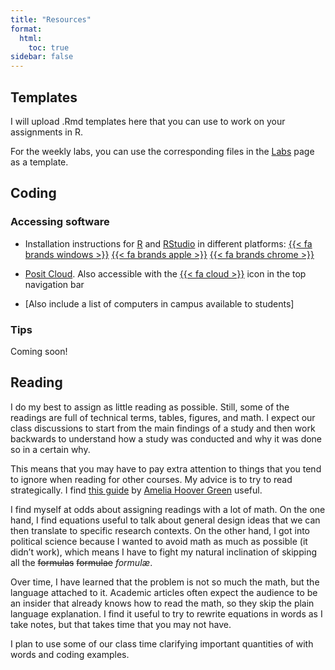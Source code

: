 ```yaml
---
title: "Resources"
format:
  html:
    toc: true
sidebar: false
---
```


## Templates

I will upload .Rmd templates here that you can use to work on your assignments in R.

For the weekly labs, you can use the corresponding files in the [Labs](/labs/) page as a template.

## Coding

### Accessing software

- Installation instructions for [R](https://www.r-project.org/) and [RStudio](https://posit.co/downloads/) in different platforms: [{{< fa brands windows >}}](https://socialsciences.mcmaster.ca/jfox/Courses/R/ICPSR/R-install-instructions.html) [{{< fa brands apple >}}](https://socialsciences.mcmaster.ca/jfox/Courses/R/ICPSR/R-install-instructions.html) [{{< fa brands chrome >}}](https://levente.littvay.hu/chromebook/) 

- [Posit Cloud](https://posit.cloud/). Also accessible with the [{{< fa cloud >}}](https://posit.cloud/) icon in the top navigation bar

- [Also include a list of computers in campus available to students]

### Tips

Coming soon!

## Reading

I do my best to assign as little reading as possible. Still, some of the readings are full of technical terms, tables, figures, and math. I expect our class discussions to start from the main findings of a study and then work backwards to understand how a study was conducted and why it was done so in a certain why.

This means that you may have to pay extra attention to things that you tend to ignore when reading for other courses. My advice is to try to read strategically. I find [this guide](https://www.ameliahoovergreen.com/uploads/9/3/0/9/93091546/howtoread.pdf) by [Amelia Hoover Green](https://www.ameliahoovergreen.com/) useful.

I find myself at odds about assigning readings with a lot of math. On the one hand, I find equations useful to talk about general design ideas that we can then translate to specific research contexts. On the other hand, I got into political science because I wanted to avoid math as much as possible (it didn't work), which means I have to fight my natural inclination of skipping all the ~~formulas~~ ~~formulae~~ *formulæ*.

Over time, I have learned that the problem is not so much the math, but the language attached to it. Academic articles often expect the audience to be an insider that already knows how to read the math, so they skip the plain language explanation. I find it useful to try to rewrite equations in words as I take notes, but that takes time that you may not have.

I plan to use some of our class time clarifying important quantities of with words and coding examples.


